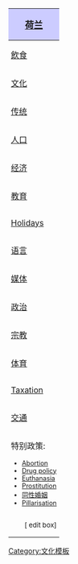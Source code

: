 {| class="toccolours" align="right" style="margin-left:1em;"
! style="padding:0 5px; background-color:#ccf; font-size:111%;" | 
[[荷兰]]
|-
| style="padding:0 5px;" | [[荷蘭飲食|飲食]]
|-
| style="padding:0 5px;" | [[荷兰文化|文化]]
|-
| style="padding:0 5px;" | [[荷兰传统礼节|传统]]
|-
| style="padding:0 5px;" | [[荷兰人口|人口]]
|-
| style="padding:0 5px;" | [[荷兰经济|经济]]
|-
| style="padding:0 5px;" | [[荷兰教育|教育]]
|-
| style="padding:0 5px;" | [[Public holidays in the Netherlands|Holidays]]
|-
| style="padding:0 5px;" | [[荷兰的语言|语言]]
|-
| style="padding:0 5px;" | [[荷兰媒体|媒体]]
|-
| style="padding:0 5px;" | [[荷兰政治|政治]]
|-
| style="padding:0 5px;" | [[荷兰宗教|宗教]]
|-
| style="padding:0 5px;" | [[荷兰体育|体育]]
|-
| style="padding:0 5px;" | [[Taxation in the Netherlands|Taxation]]
|-
| style="padding:0 5px;" | [[荷兰交通|交通]]
|-
| style="padding:0 5px;" | 特别政策:
<div style="font-size: 80%">
* [[Abortion in the Netherlands|Abortion]]
* [[Drug policy of the Netherlands|Drug policy]]
* [[安乐死政策_ (荷兰)|Euthanasia]]
* [[Prostitution in the Netherlands|Prostitution]]
* [[同性婚姻政策_ (荷兰)|同性婚姻]]
* [[Pillarisation]]
<div style="font-size: 100%">
|-
| style="padding:0 5px;" align="right"| <small class="editlink noprint plainlinksneverexpand">[{{SERVER}}{{localurl:Template:Life_in_the Netherlands|action=edit}} edit box]</small>
|}<noinclude>
[[Category:文化模板]]</noinclude>